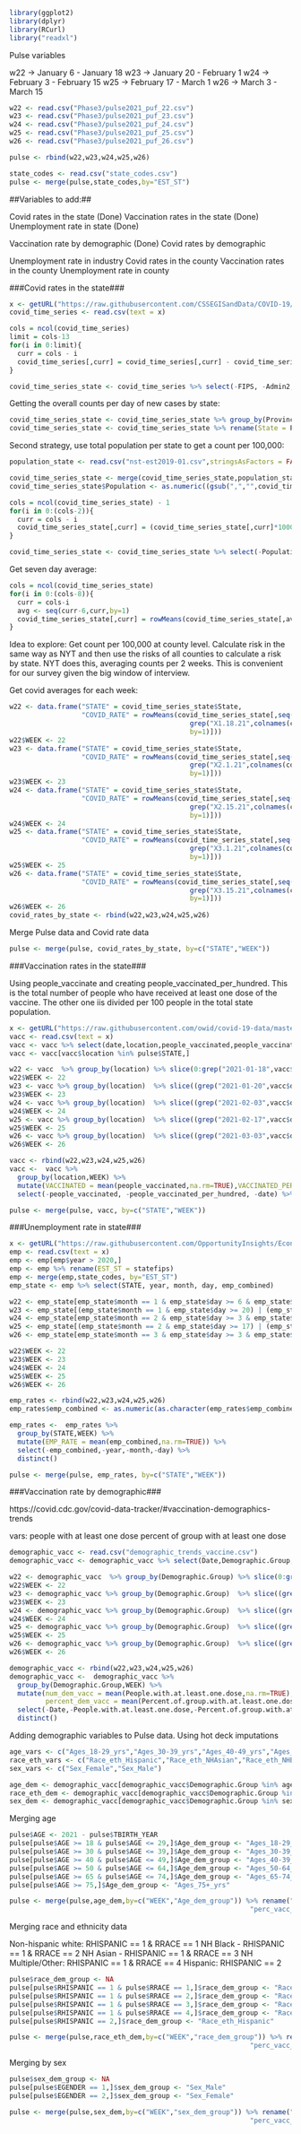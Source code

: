 
```r
library(ggplot2)
library(dplyr)
library(RCurl)
library("readxl")
```

Pulse variables

w22 -> January 6 - January 18
w23 -> January 20 - February 1
w24 -> February 3 - February 15
w25 -> February 17 - March 1
w26 -> March 3 - March 15

```r
w22 <- read.csv("Phase3/pulse2021_puf_22.csv")
w23 <- read.csv("Phase3/pulse2021_puf_23.csv")
w24 <- read.csv("Phase3/pulse2021_puf_24.csv")
w25 <- read.csv("Phase3/pulse2021_puf_25.csv")
w26 <- read.csv("Phase3/pulse2021_puf_26.csv")
```

```r
pulse <- rbind(w22,w23,w24,w25,w26)
```

```r
state_codes <- read.csv("state_codes.csv")
pulse <- merge(pulse,state_codes,by="EST_ST")
```

##Variables to add:##

Covid rates in the state (Done)
Vaccination rates in the state (Done)
Unemployment rate in state (Done)

Vaccination rate by demographic (Done)
Covid rates by demographic 


Unemployment rate in industry
Covid rates in the county
Vaccination rates in the county
Unemployment rate in county


###Covid rates in the state###

```r
x <- getURL("https://raw.githubusercontent.com/CSSEGISandData/COVID-19/master/csse_covid_19_data/csse_covid_19_time_series/time_series_covid19_confirmed_US.csv")
covid_time_series <- read.csv(text = x)
```

```r
cols = ncol(covid_time_series)
limit = cols-13
for(i in 0:limit){
  curr = cols - i
  covid_time_series[,curr] = covid_time_series[,curr] - covid_time_series[,(curr-1)]
}
```

```r
covid_time_series_state <- covid_time_series %>% select(-FIPS, -Admin2, -UID, -iso2, -iso3, -code3, -Country_Region, -Lat, -Long_, -Combined_Key)
```

Getting the overall counts per day of new cases by state:

```r
covid_time_series_state <- covid_time_series_state %>% group_by(Province_State) %>% summarise_all(funs(sum))
covid_time_series_state <- covid_time_series_state %>% rename(State = Province_State)
```

Second strategy, use total population per state to get a count per 100,000:

```r
population_state <- read.csv("nst-est2019-01.csv",stringsAsFactors = FALSE)
```

```r
covid_time_series_state <- merge(covid_time_series_state,population_state,by="State")
covid_time_series_state$Population <- as.numeric((gsub(",","",covid_time_series_state$Population,fixed=TRUE)))
```

```r
cols = ncol(covid_time_series_state) - 1
for(i in 0:(cols-2)){
  curr = cols - i
  covid_time_series_state[,curr] = (covid_time_series_state[,curr]*100000) / covid_time_series_state$Population
}
```

```r
covid_time_series_state <- covid_time_series_state %>% select(-Population)
```

Get seven day average:

```r
cols = ncol(covid_time_series_state)
for(i in 0:(cols-8)){
  curr = cols-i
  avg <- seq(curr-6,curr,by=1)
  covid_time_series_state[,curr] = rowMeans(covid_time_series_state[,avg]) 
}
```

Idea to explore: Get count per 100,000 at county level. Calculate risk in the same way as NYT and then use the risks of all counties to calculate a risk by state. NYT does this, averaging counts per 2 weeks. This is convenient for our survey given the big window of interview. 

Get covid averages for each week:

```r
w22 <- data.frame("STATE" = covid_time_series_state$State,
                  "COVID_RATE" = rowMeans(covid_time_series_state[,seq(grep("X1.6.21",colnames(covid_time_series_state)),
                                             grep("X1.18.21",colnames(covid_time_series_state)),
                                             by=1)]))
w22$WEEK <- 22
w23 <- data.frame("STATE" = covid_time_series_state$State,
                  "COVID_RATE" = rowMeans(covid_time_series_state[,seq(grep("X1.20.21",colnames(covid_time_series_state)),
                                             grep("X2.1.21",colnames(covid_time_series_state)),
                                             by=1)]))
w23$WEEK <- 23
w24 <- data.frame("STATE" = covid_time_series_state$State,
                  "COVID_RATE" = rowMeans(covid_time_series_state[,seq(grep("X2.3.21",colnames(covid_time_series_state)),
                                             grep("X2.15.21",colnames(covid_time_series_state)),
                                             by=1)]))
w24$WEEK <- 24
w25 <- data.frame("STATE" = covid_time_series_state$State,
                  "COVID_RATE" = rowMeans(covid_time_series_state[,seq(grep("X2.17.21",colnames(covid_time_series_state)),
                                             grep("X3.1.21",colnames(covid_time_series_state)),
                                             by=1)]))
w25$WEEK <- 25
w26 <- data.frame("STATE" = covid_time_series_state$State,
                  "COVID_RATE" = rowMeans(covid_time_series_state[,seq(grep("X3.3.21",colnames(covid_time_series_state)),
                                             grep("X3.15.21",colnames(covid_time_series_state)),
                                             by=1)]))
w26$WEEK <- 26
covid_rates_by_state <- rbind(w22,w23,w24,w25,w26)
```


Merge Pulse data and Covid rate data

```r
pulse <- merge(pulse, covid_rates_by_state, by=c("STATE","WEEK"))
```


###Vaccination rates in the state###

Using people_vaccinate and creating people_vaccinated_per_hundred. This is the total number of people who have received at least one dose of the vaccine. The other one iis divided per 100 people in the total state population. 

```r
x <- getURL("https://raw.githubusercontent.com/owid/covid-19-data/master/public/data/vaccinations/us_state_vaccinations.csv")
vacc <- read.csv(text = x)
vacc <- vacc %>% select(date,location,people_vaccinated,people_vaccinated_per_hundred)
vacc <- vacc[vacc$location %in% pulse$STATE,]
```

```r
w22 <- vacc  %>% group_by(location) %>% slice(0:grep("2021-01-18",vacc$date))
w22$WEEK <- 22
w23 <- vacc %>% group_by(location)  %>% slice((grep("2021-01-20",vacc$date):grep("2021-02-01",vacc$date)))
w23$WEEK <- 23
w24 <- vacc %>% group_by(location)  %>% slice((grep("2021-02-03",vacc$date):grep("2021-02-15",vacc$date)))
w24$WEEK <- 24
w25 <- vacc %>% group_by(location)  %>% slice((grep("2021-02-17",vacc$date):grep("2021-03-01",vacc$date)))
w25$WEEK <- 25
w26 <- vacc %>% group_by(location)  %>% slice((grep("2021-03-03",vacc$date):grep("2021-03-15",vacc$date)))
w26$WEEK <- 26
```

```r
vacc <- rbind(w22,w23,w24,w25,w26)
vacc <-  vacc %>% 
  group_by(location,WEEK) %>% 
  mutate(VACCINATED = mean(people_vaccinated,na.rm=TRUE),VACCINATED_PER_HUNDRED = mean(people_vaccinated_per_hundred, na.rm=TRUE)) %>% 
  select(-people_vaccinated, -people_vaccinated_per_hundred, -date) %>% distinct() %>% rename(STATE = location)
```

```r
pulse <- merge(pulse, vacc, by=c("STATE","WEEK"))
```


###Unemployment rate in state###

```r
x <- getURL("https://raw.githubusercontent.com/OpportunityInsights/EconomicTracker/main/data/Employment%20-%20State%20-%20Daily.csv")
emp <- read.csv(text = x)
emp <- emp[emp$year > 2020,]
emp <- emp %>% rename(EST_ST = statefips)
emp <- merge(emp,state_codes, by="EST_ST")
emp_state <- emp %>% select(STATE, year, month, day, emp_combined)
```

```r
w22 <- emp_state[emp_state$month == 1 & emp_state$day >= 6 & emp_state$day <= 18,]
w23 <- emp_state[(emp_state$month == 1 & emp_state$day >= 20) | (emp_state$month == 2 & emp_state$day == 1),]
w24 <- emp_state[emp_state$month == 2 & emp_state$day >= 3 & emp_state$day <= 15,]
w25 <- emp_state[(emp_state$month == 2 & emp_state$day >= 17) | (emp_state$month == 3 & emp_state$day == 1),]
w26 <- emp_state[emp_state$month == 3 & emp_state$day >= 3 & emp_state$day <= 15,]
```

```r
w22$WEEK <- 22
w23$WEEK <- 23
w24$WEEK <- 24
w25$WEEK <- 25
w26$WEEK <- 26
```

```r
emp_rates <- rbind(w22,w23,w24,w25,w26)
emp_rates$emp_combined <- as.numeric(as.character(emp_rates$emp_combined))
```

```r
emp_rates <-  emp_rates %>% 
  group_by(STATE,WEEK) %>% 
  mutate(EMP_RATE = mean(emp_combined,na.rm=TRUE)) %>% 
  select(-emp_combined,-year,-month,-day) %>%
  distinct()
```


```r
pulse <- merge(pulse, emp_rates, by=c("STATE","WEEK"))
```


###Vaccination rate by demographic###

https://covid.cdc.gov/covid-data-tracker/#vaccination-demographics-trends

vars:
people with at least one dose
percent of group with at least one dose

```r
demographic_vacc <- read.csv("demographic_trends_vaccine.csv")
demographic_vacc <- demographic_vacc %>% select(Date,Demographic.Group,People.with.at.least.one.dose,Percent.of.group.with.at.least.one.dose)
```

```r
w22 <- demographic_vacc  %>% group_by(Demographic.Group) %>% slice(0:grep("2021-01-18",demographic_vacc$Date))
w22$WEEK <- 22
w23 <- demographic_vacc %>% group_by(Demographic.Group)  %>% slice((grep("2021-01-20",demographic_vacc$Date):grep("2021-02-01",demographic_vacc$Date)))
w23$WEEK <- 23
w24 <- demographic_vacc %>% group_by(Demographic.Group)  %>% slice((grep("2021-02-03",demographic_vacc$Date):grep("2021-02-15",demographic_vacc$Date)))
w24$WEEK <- 24
w25 <- demographic_vacc %>% group_by(Demographic.Group)  %>% slice((grep("2021-02-17",demographic_vacc$Date):grep("2021-03-01",demographic_vacc$Date)))
w25$WEEK <- 25
w26 <- demographic_vacc %>% group_by(Demographic.Group)  %>% slice((grep("2021-03-03",demographic_vacc$Date):grep("2021-03-15",demographic_vacc$Date)))
w26$WEEK <- 26
```

```r
demographic_vacc <- rbind(w22,w23,w24,w25,w26)
demographic_vacc <-  demographic_vacc %>% 
  group_by(Demographic.Group,WEEK) %>% 
  mutate(num_dem_vacc = mean(People.with.at.least.one.dose,na.rm=TRUE),
         percent_dem_vacc = mean(Percent.of.group.with.at.least.one.dose, na.rm=TRUE)) %>% 
  select(-Date,-People.with.at.least.one.dose,-Percent.of.group.with.at.least.one.dose) %>% 
  distinct()
```

Adding demographic variables to Pulse data. 
Using hot deck imputations

```r
age_vars <- c("Ages_18-29_yrs","Ages_30-39_yrs","Ages_40-49_yrs","Ages_50-64_yrs","Ages_65-74_yrs","Ages_75+_yrs")
race_eth_vars <- c("Race_eth_Hispanic","Race_eth_NHAsian","Race_eth_NHBlack","Race_eth_NHMult_Oth","Race_eth_NHWhite")
sex_vars <- c("Sex_Female","Sex_Male")
```

```r
age_dem <- demographic_vacc[demographic_vacc$Demographic.Group %in% age_vars,] %>% rename("Age_dem_group" = "Demographic.Group")
race_eth_dem <- demographic_vacc[demographic_vacc$Demographic.Group %in% race_eth_vars,] %>% rename("race_dem_group" = "Demographic.Group")
sex_dem <- demographic_vacc[demographic_vacc$Demographic.Group %in% sex_vars,] %>% rename("sex_dem_group" = "Demographic.Group")
```

Merging age

```r
pulse$AGE <- 2021 - pulse$TBIRTH_YEAR
pulse[pulse$AGE >= 18 & pulse$AGE <= 29,]$Age_dem_group <- "Ages_18-29_yrs"
pulse[pulse$AGE >= 30 & pulse$AGE <= 39,]$Age_dem_group <- "Ages_30-39_yrs"
pulse[pulse$AGE >= 40 & pulse$AGE <= 49,]$Age_dem_group <- "Ages_40-39_yrs"
pulse[pulse$AGE >= 50 & pulse$AGE <= 64,]$Age_dem_group <- "Ages_50-64_yrs"
pulse[pulse$AGE >= 65 & pulse$AGE <= 74,]$Age_dem_group <- "Ages_65-74_yrs"
pulse[pulse$AGE >= 75,]$Age_dem_group <- "Ages_75+_yrs"
```

```r
pulse <- merge(pulse,age_dem,by=c("WEEK","Age_dem_group")) %>% rename("num_vaccine_by_age" = "num_dem_vacc",
                                                            "perc_vacc_in_age_group" = "percent_dem_vacc")
```

Merging race and ethnicity data

Non-hispanic white: RHISPANIC == 1 & RRACE == 1
NH Black - RHISPANIC == 1 & RRACE == 2
NH Asian - RHISPANIC == 1 & RRACE == 3
NH Multiple/Other: RHISPANIC == 1 & RRACE == 4
Hispanic: RHISPANIC == 2

```r
pulse$race_dem_group <- NA
pulse[pulse$RHISPANIC == 1 & pulse$RRACE == 1,]$race_dem_group <- "Race_eth_NHWhite"
pulse[pulse$RHISPANIC == 1 & pulse$RRACE == 2,]$race_dem_group <- "Race_eth_NHBlack"
pulse[pulse$RHISPANIC == 1 & pulse$RRACE == 3,]$race_dem_group <- "Race_eth_NHAsian"
pulse[pulse$RHISPANIC == 1 & pulse$RRACE == 4,]$race_dem_group <- "Race_eth_NHMult_Oth"
pulse[pulse$RHISPANIC == 2,]$race_dem_group <- "Race_eth_Hispanic"
```

```r
pulse <- merge(pulse,race_eth_dem,by=c("WEEK","race_dem_group")) %>% rename("num_vaccine_by_race" = "num_dem_vacc",
                                                            "perc_vacc_in_race_group" = "percent_dem_vacc")
```


Merging by sex

```r
pulse$sex_dem_group <- NA
pulse[pulse$EGENDER == 1,]$sex_dem_group <- "Sex_Male"
pulse[pulse$EGENDER == 2,]$sex_dem_group <- "Sex_Female"
```


```r
pulse <- merge(pulse,sex_dem,by=c("WEEK","sex_dem_group")) %>% rename("num_vaccine_by_sex" = "num_dem_vacc",
                                                            "perc_vacc_in_sex_group" = "percent_dem_vacc")
```






